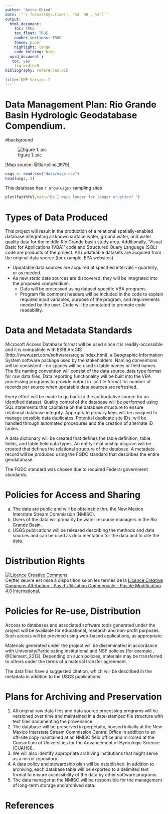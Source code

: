 ```yaml
---
author: "Amira Ghied"
date: :"`r format(Sys.time(), '%d  %B , %Y')`"
output: 
  html_document: 
    toc: TRUE  
    toc_float: TRUE
    number_sections: TRUE
    theme: paper
    highlight: tango
    code_folding: hide
  word_document :
   toc: yes
    fig-width=5 
bibliography: references.bib 
    
title: DMP Version 1
---
```


# Data Management Plan: Rio Grande Basin Hydrologic Geodatabase Compendium. {-}
#background

![figure 1. pic](img/rio-grande-basin.png)

[Map source: @Bartolino_1979]

```r
usgs <- read.csv("data/usgs.csv")
head(usgs, 3)
```



This database has `r nrow(usgs)` sampling sites

```r

plot(faithful,main="Do I wait longer for longer eruption? ")
```


# Types of Data Produced

This project will result in the production of a relational
spatially-enabled database integrating all known surface water, ground
water, and water quality data for the middle Rio Grande basin study
area. Additionally, 'Visual Basic for Applications (VBA)'  code and
Structured Query Language (SQL) code are products of the project. All
updateable datasets are acquired from the original data source (for
example, EPA websites).

- Updatable data sources are acquired at specified intervals – quarterly, or as needed. 
- As new static data sources are discovered, they will be integrated into the proposed compendium.
    - Data will be processed using dataset‐specific VBA programs.
    - Program file comment headers will be included in the code to explain required input
variables, purpose of the program, and requirements needed by the user.
Code will be annotated to promote code readability.

#  Data and Metadata Standards

Microsoft Access Database format will be used since it is
readily-accessible and it is compatible with ESRI ArcGIS
(http://www.esri.com/software/arcgis/index.html), a Geographic
Information System software package used by the stakeholders. Naming
conventions will be consistent – no spaces will be used in table names
or field names. The file naming convention will consist of the data
source\_data type format for raw data files. Data reporting
functionality will be built into the VBA processing programs to provide
output in .txt file format for number of records per source when
updatable data sources are refreshed.

Every effort will be made to go back to the authoritative source for an
identified dataset. Quality control of the database will be performed
using SQL statements that capitalize on the database structure to ensure
relational database integrity. Appropriate primary keys will be assigned
to manage possible data duplicates. Potential duplicate site IDs, will
be handled through automated procedures and the creation of alternate ID
tables.

A data dictionary will be created that defines the table definition,
table fields, and table field data types. An entity-relationship diagram
will be created that defines the relational structure of the database. A
metadata record will be produced using the FGDC standard that describes
the entire geodatabase.

The FGDC standard was chosen due to required Federal government
standards.

#  Policies for Access and Sharing

  a. The data are public and will be obtainable thru the New Mexico Interstate Stream Commission (NMISC).
  b. Users of the data will primarily be water resource managers in the Rio Grande Basin. 
  c. USGS publications will be released describing the methods and data sources and can be used as documentation for the data and to cite the data.
  
# Distribution Rights

<a rel="license" href="http://creativecommons.org/licenses/by-nc-nd/4.0/"><img alt="Licence Creative Commons" style="border-width:0" src="https://i.creativecommons.org/l/by-nc-nd/4.0/80x15.png" /></a><br />Ce(tte) œuvre est mise à disposition selon les termes de la <a rel="license" href="http://creativecommons.org/licenses/by-nc-nd/4.0/">Licence Creative Commons Attribution - Pas d&#39;Utilisation Commerciale - Pas de Modification 4.0 International</a>.

#  Policies for Re-use, Distribution

Access to databases and associated software tools generated under the
project will be available for educational, research and non-profit
purposes. Such access will be provided using web-based applications, as
appropriate.

Materials generated under the project will be disseminated in accordance
with University/Participating institutional and NSF policies.[for example , @Clement_2013], Depending
on such policies, materials may be transferred to others under the terms
of a material transfer agreement.

The data files have a suggested citation, which will be described in the
metadata in addition to the USGS publications.

#  Plans for Archiving and Preservation

1. All original raw data files and data source processing programs will be
versioned over time and maintained in a date-stamped file structure with
text files documenting the provenance.
1. The database will be preserved in perpetuity, housed initially at the New Mexico Interstate Stream Commission Central Office in addition to an off-site copy maintained at
an NMISC field office and mirrored at the Consortium of Universities for
the Advancement of Hydrologic Science (CUAHSI).
1. We will also identify
appropriate archiving institutions that might serve as a mirror
repository. 
1. A data policy and stewardship plan will be established. In
addition to archiving, each database table will be exported to a
delimited text format to ensure accessibility of the data by other
software programs. 
1. The data manager at the NMISC will be responsible for
the management of long-term storage and archived data.

#  References {-}
